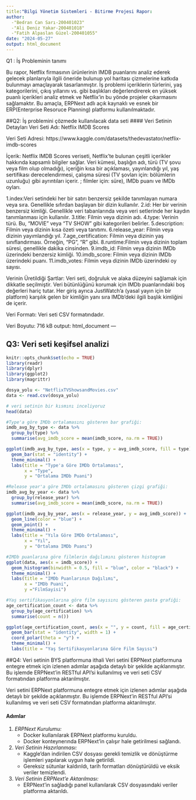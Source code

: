 ```yaml
---
title:"Bilgi Yönetim Sistemleri - Bitirme Projesi Rapor:
author:
  -"Bedran Can Sarı-200401023"
  -"Ali Deniz Yakar-200401018"
  -"Fatih Alpaslan Güzel-200401055"
date: "2024-05-27"
output: html_document
---
```

Q1 : İş Probleminin tanımı

Bu rapor, Netflix firmasının ürünlerinin IMDB puanlarını analiz ederek gelecek planlarıyla ilgili öneride bulunup yol haritası çizmelerine katkıda bulunmayı amaçlayarak tasarlanmıştır. İş problemi içeriklerin türlerini, yaş kategorilerini, çıkış yıllarını vs. gibi başlıkları değerlendirerek en yüksek puanlı içerikleri analiz etmek ve Netflix'in bu yönde projeler çıkarmasını sağlamaktır. Bu amaçla, ERPNext adlı açık kaynaklı ve esnek bir ERP(Enterprise Resoruce Planning) platformu kullanılmaktadır.

##Q2: İş problemini çözmede kullanılacak data seti
#### Veri Setinin Detayları
Veri Seti Adı:
Netflix IMDB Scores

Veri Seti Adresi:
https://www.kaggle.com/datasets/thedevastator/netflix-imdb-scores

İçerik:
Netflix IMDB Scores veriseti, Netflix'te bulunan çeşitli içerikler hakkında kapsamlı bilgiler sağlar. Veri kümesi, başlığın adı, türü (TV şovu veya film olup olmadığı), içeriğin kısa bir açıklaması, yayınlandığı yıl, yaş sertifikası derecelendirmesi, çalışma süresi (TV şovları için: bölümlerin uzunluğu) gibi ayrıntıları içerir. ; filmler için: süre), IMDb puanı ve IMDb oyları.

1.index:Veri setindeki her bir satırı benzersiz şekilde tanımlayan numara veya sıra. Genellikle sıfırdan başlayan bir dizin kullanılır.
2.id: Her bir verinin benzersiz kimliği. Genellikle veri tabanlarında veya veri setlerinde her kaydın tanımlanması için kullanılır.
3.title: Filmin veya dizinin adı.
4.type: Verinin türü. Bu, "MOVIE" veya "TV SHOW" gibi kategorileri belirler.
5.description: Filmin veya dizinin kısa özeti veya tanıtımı.
6.release_year: Filmin veya dizinin yayımlandığı yıl.
7.age_certification: Filmin veya dizinin yaş sınıflandırması. Örneğin, "PG", "R" gibi.
8.runtime:Filmin veya dizinin toplam süresi, genellikle dakika cinsinden.
9.imdb_id: Filmin veya dizinin IMDb üzerindeki benzersiz kimliği.
10.imdb_score: Filmin veya dizinin IMDb üzerindeki puanı.
11.imdb_votes: Filmin veya dizinin IMDb üzerindeki oy sayısı.

Verinin Üretildiği Şartlar:
Veri seti, doğruluk ve alaka düzeyini sağlamak için dikkatle seçilmiştir. Veri bütünlüğünü korumak için IMDb puanlarındaki boş değerleri hariç tutar. Her giriş ayrıca JustWatch'a (yasal yayın için bir platform) karşılık gelen bir kimliğin yanı sıra IMDb'deki ilgili başlık kimliğini de içerir.

Veri Formatı:
Veri seti CSV formatındadır.

Veri Boyutu:
716 kB
output: html_document
---

## Q3: Veri seti keşifsel analizi 

```r
knitr::opts_chunk$set(echo = TRUE)
library(readr)
library(dplyr)
library(ggplot2)
library(magrittr)

dosya_yolu <- "NetflixTVShowsandMovies.csv"
data <- read.csv(dosya_yolu)

# veri setinin bir kısmını inceliyoruz
head(data)
```

```r
#Type'a göre IMDb ortalamasını gösteren bar grafiği:
imdb_avg_by_type <- data %>%
  group_by(type) %>%
  summarise(avg_imdb_score = mean(imdb_score, na.rm = TRUE))

ggplot(imdb_avg_by_type, aes(x = type, y = avg_imdb_score, fill = type)) +
  geom_bar(stat = "identity") +
  theme_minimal() +
  labs(title = "Type'a Göre IMDb Ortalaması",
       x = "Type",
       y = "Ortalama IMDb Puani")
```

```r
#Release year'a göre IMDb ortalamasını gösteren çizgi grafiği:
imdb_avg_by_year <- data %>%
  group_by(release_year) %>%
  summarise(avg_imdb_score = mean(imdb_score, na.rm = TRUE))

ggplot(imdb_avg_by_year, aes(x = release_year, y = avg_imdb_score)) +
  geom_line(color = "blue") +
  geom_point() +
  theme_minimal() +
  labs(title = "Yıla Göre IMDb Ortalaması",
       x = "Yıl",
       y = "Ortalama IMDb Puanı")
```


```r
#IMDb puanlarına göre filmlerin dağılımını gösteren histogram
ggplot(data, aes(x = imdb_score)) +
  geom_histogram(binwidth = 0.5, fill = "blue", color = "black") +
  theme_minimal() +
  labs(title = "IMDb Puanlarının Dağılımı",
       x = "IMDb Puani",
       y ="FilmSayisi")
```



```r
#Yaş sertifikasyonlarına göre film sayısını gösteren pasta grafiği:
age_certification_count <- data %>%
  group_by(age_certification) %>%
  summarise(count = n())

ggplot(age_certification_count, aes(x = "", y = count, fill = age_certification)) +
  geom_bar(stat = "identity", width = 1) +
  coord_polar(theta = "y") +
  theme_minimal() +
  labs(title = "Yaş Sertifikasyonlarına Göre Film Sayısı")
```
##Q4: Veri setinin BYS platformuna ithali
Veri setini ERPNext platformuna entegre etmek için izlenen adımlar aşağıda detaylı bir şekilde açıklanmıştır. Bu işlemde ERPNext'in RESTful API'si kullanılmış ve veri seti CSV formatından platforma aktarılmıştır.

Veri setini ERPNext platformuna entegre etmek için izlenen adımlar aşağıda detaylı bir şekilde açıklanmıştır. Bu işlemde ERPNext'in RESTful API'si kullanılmış ve veri seti CSV formatından platforma aktarılmıştır.

#### Adımlar

1. *ERPNext Kurulumu:*
   - Docker kullanılarak ERPNext platformu kuruldu.
   - Docker konteynerında ERPNext'in çalışır hale getirilmesi sağlandı.

2. *Veri Setinin Hazırlanması:*
   - Kaggle'dan indirilen CSV dosyası gerekli temizlik ve dönüştürme işlemleri yapılarak uygun hale getirildi.
   - Gereksiz sütunlar kaldırıldı, tarih formatları dönüştürüldü ve eksik veriler temizlendi.

3. *Veri Setinin ERPNext'e Aktarılması:*
   - ERPNext'in sağladığı panel kullanılarak CSV dosyasındaki veriler platforma aktarıldı.


